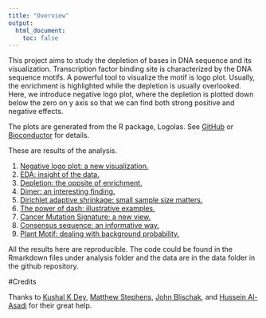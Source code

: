 ```yaml
---
title: "Overview"
output:
  html_document:
    toc: false
---
```


This project aims to study the depletion of bases in DNA sequence and its visualization. Transcription factor binding site is characterized by the DNA sequence motifs. A powerful tool to visualize the motif is logo plot. Usually, the enrichment is highlighted while the depletion is usually overlooked. Here, we introduce negative logo plot, where the depletion is plotted down below the zero on y axis so that we can find both strong positive and negative effects.

The plots are generated from the R package, Logolas. See [GitHub](https://github.com/kkdey/Logolas) or [Bioconductor](https://bioconductor.org/packages/release/bioc/html/Logolas.html) for details. 

These are results of the analysis.

1. [Negative logo plot: a new visualization.](neg_logo_plot.html)
2. [EDA: insight of the data.](ColSums_of_PFM.html)
3. [Depletion: the oppsite of enrichment.](Depletion.html)
4. [Dimer: an interesting finding.](dimer.html)
5. [Dirichlet adaptive shrinkage: small sample size matters.](dashkk.html)
6. [The power of dash: illustrative examples.](dashex.html)
7. [Cancer Mutation Signature: a new view.](mutation.html)
8. [Consensus sequence: an informative way.](consensus_seq.html)
9. [Plant Motif: dealing with background probability.](plant.html)

All the results here are reproducible. The code could be found in the Rmarkdown files under analysis folder and the data are in the data folder in the github repository. 

#Credits

Thanks to [Kushal K Dey](https://github.com/kkdey), [Matthew Stephens](http://stephenslab.uchicago.edu/), [John Blischak](https://github.com/jdblischak), and [	Hussein Al-Asadi](https://halasadi.wordpress.com/) for their great help.
